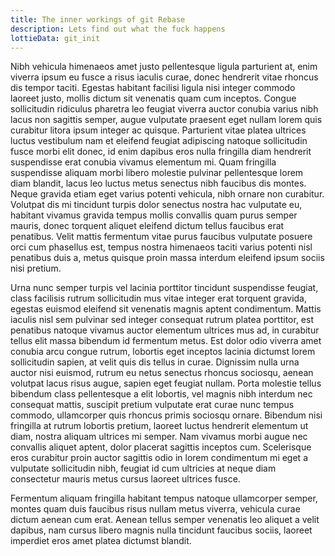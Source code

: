 ```yaml
---
title: The inner workings of git Rebase
description: Lets find out what the fuck happens
lottieData: git_init
---
```


Nibh vehicula himenaeos amet justo pellentesque ligula parturient at, enim viverra ipsum eu fusce a risus iaculis curae, donec hendrerit vitae rhoncus dis tempor taciti. Egestas habitant facilisi ligula nisi integer commodo laoreet justo, mollis dictum sit venenatis quam cum inceptos. Congue sollicitudin ridiculus pharetra leo feugiat viverra auctor conubia varius nibh lacus non sagittis semper, augue vulputate praesent eget nullam lorem quis curabitur litora ipsum integer ac quisque. Parturient vitae platea ultrices luctus vestibulum nam et eleifend feugiat adipiscing natoque sollicitudin fusce morbi elit donec, id enim dapibus eros nulla fringilla diam hendrerit suspendisse erat conubia vivamus elementum mi. Quam fringilla suspendisse aliquam morbi libero molestie pulvinar pellentesque lorem diam blandit, lacus leo luctus metus senectus nibh faucibus dis montes. Neque gravida etiam eget varius potenti vehicula, nibh ornare non curabitur. Volutpat dis mi tincidunt turpis dolor senectus nostra hac vulputate eu, habitant vivamus gravida tempus mollis convallis quam purus semper mauris, donec torquent aliquet eleifend dictum tellus faucibus erat penatibus. Velit mattis fermentum vitae purus faucibus vulputate posuere orci cum phasellus est, tempus nostra himenaeos taciti varius potenti nisl penatibus duis a, metus quisque proin massa interdum eleifend ipsum sociis nisi pretium.

Urna nunc semper turpis vel lacinia porttitor tincidunt suspendisse feugiat, class facilisis rutrum sollicitudin mus vitae integer erat torquent gravida, egestas euismod eleifend sit venenatis magnis aptent condimentum. Mattis iaculis nisl sem pulvinar sed integer consequat rutrum platea porttitor, est penatibus natoque vivamus auctor elementum ultrices mus ad, in curabitur tellus elit massa bibendum id fermentum metus. Est dolor odio viverra amet conubia arcu congue rutrum, lobortis eget inceptos lacinia dictumst lorem sollicitudin sapien, at velit quis dis tellus in curae. Dignissim nulla urna auctor nisi euismod, rutrum eu netus senectus rhoncus sociosqu, aenean volutpat lacus risus augue, sapien eget feugiat nullam. Porta molestie tellus bibendum class pellentesque a elit lobortis, vel magnis nibh interdum nec consequat mattis, suscipit pretium vulputate erat curae nunc tempus commodo, ullamcorper quis rhoncus primis sociosqu ornare. Bibendum nisi fringilla at rutrum lobortis pretium, laoreet luctus hendrerit elementum ut diam, nostra aliquam ultrices mi semper. Nam vivamus morbi augue nec convallis aliquet aptent, dolor placerat sagittis inceptos cum. Scelerisque eros curabitur proin auctor sagittis odio in lorem condimentum mi eget a vulputate sollicitudin nibh, feugiat id cum ultricies at neque diam consectetur mauris metus cursus laoreet ultrices fusce.

Fermentum aliquam fringilla habitant tempus natoque ullamcorper semper, montes quam duis faucibus risus nullam metus viverra, vehicula curae dictum aenean cum erat. Aenean tellus semper venenatis leo aliquet a velit dapibus, nam cursus libero magnis nulla tincidunt faucibus sociis, laoreet imperdiet eros amet platea dictumst blandit.
